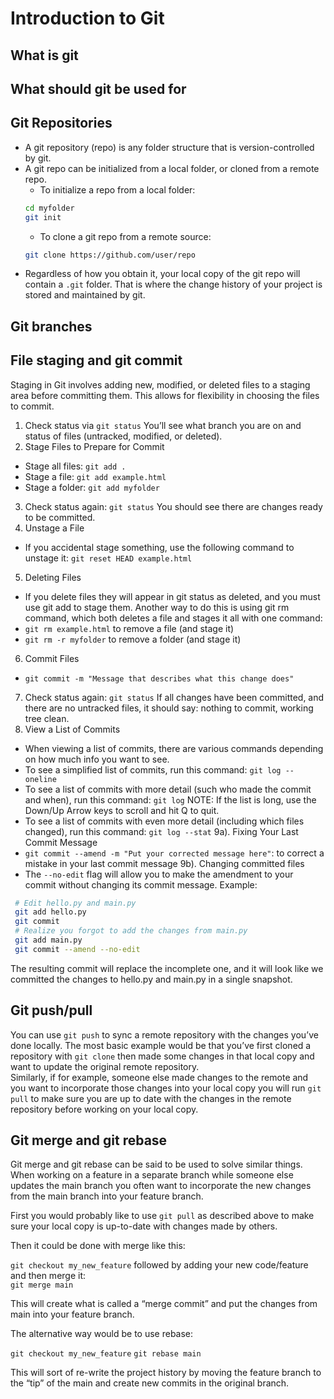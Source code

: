 # Introduction to Git

## What is git

## What should git be used for

## Git Repositories

- A git repository (repo) is any folder structure that is version-controlled by git.
- A git repo can be initialized from a local folder, or cloned from a remote repo.
  - To initialize a repo from a local folder:
```bash
cd myfolder
git init
```
  - To clone a git repo from a remote source:
```bash
git clone https://github.com/user/repo
```
- Regardless of how you obtain it, your local copy of the git repo will contain a `.git` folder. That is where the change history of your project is stored and maintained by git.

## Git branches

## File staging and git commit

Staging in Git involves adding new, modified, or deleted files to a staging area before committing them. This allows for flexibility in choosing the files to commit.

1. Check status via `git status` You'll see what branch you are on and status of files (untracked, modified, or deleted).  
2. Stage Files to Prepare for Commit
 - Stage all files: `git add .`
 - Stage a file: `git add example.html`
 - Stage a folder: `git add myfolder`
3. Check status again: `git status` You should see there are changes ready to be committed.
4. Unstage a File
  - If you accidental stage something, use the following command to unstage it: `git reset HEAD example.html`
5. Deleting Files
  - If you delete files they will appear in git status as deleted, and you must use git add to stage them. Another way to do this is using git rm command, which both deletes a file and stages it all with one command:
  - `git rm example.html` to remove a file (and stage it)
  - `git rm -r myfolder` to remove a folder (and stage it)
6. Commit Files 
  -  `git commit -m "Message that describes what this change does"`
7. Check status again: `git status` If all changes have been committed, and there are no untracked files, it should say: nothing to commit, working tree clean. 
8. View a List of Commits
  - When viewing a list of commits, there are various commands depending on how much info you want to see.
  - To see a simplified list of commits, run this command: `git log --oneline`
  - To see a list of commits with more detail (such who made the commit and when), run this command: `git log` NOTE: If the list is long, use the Down/Up Arrow keys to scroll and hit Q to quit.
  - To see a list of commits with even more detail (including which files changed), run this command: `git log --stat`
9a). Fixing Your Last Commit Message
  - `git commit --amend -m "Put your corrected message here"`: to correct a mistake in your last commit message
9b). Changing committed files
  - The `--no-edit` flag will allow you to make the amendment to your commit without changing its commit message. Example:
  ```bash 
   # Edit hello.py and main.py
   git add hello.py
   git commit 
   # Realize you forgot to add the changes from main.py 
   git add main.py 
   git commit --amend --no-edit
  ```
  The resulting commit will replace the incomplete one, and it will look like we committed the changes to hello.py and main.py in a single snapshot.

## Git push/pull
You can use `git push` to sync a remote repository with the changes you've done locally. 
The most basic example would be that you've first cloned a repository with `git clone` then made some changes in that local copy and want to update the original remote repository.  
Similarly, if for example, someone else made changes to the remote and you want to incorporate those changes into your local copy you will run `git pull` to make sure you are up to date with the changes in the remote repository before working on your local copy. 

## Git merge and git rebase
Git merge and git rebase can be said to be used to solve similar things.  
When working on a feature in a separate branch while someone else updates the main branch you often want to incorporate the new changes from the main branch into your feature branch.  

First you would probably like to use `git pull` as described above to make sure your local copy is up-to-date with changes made by others.  

Then it could be done with merge like this:  

`git checkout my_new_feature` followed by adding your new code/feature and then merge it:  
`git merge main`  

This will create what is called a "merge commit" and put the changes from main into your feature branch.

The alternative way would be to use rebase:  

`git checkout my_new_feature`
`git rebase main`

This will sort of re-write the project history by moving the feature branch to the "tip" of the main and create new commits in the original branch.



